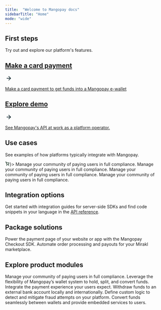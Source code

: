 ```yaml
---
title:  "Welcome to Mangopay docs"
sidebarTitle: "Home"
mode: "wide"
---
```


## First steps
Try out and explore our platform's features.

<div class="not-prose grid gap-x-4 sm:grid-cols-2">
  <a href="/make-card-payment" class="card card-variation block not-prose font-normal group relative my-2 ring-2 ring-transparent rounded-xl shadow-md dark:shadow-none shadow-gray-300/10 dark:border-gray-800/50 overflow-hidden w-full cursor-pointer hover:!border-primary dark:hover:!border-primary-light background-color-yellow">
    <div class="p-6">
      <div class="card-header"> 
        <h2 class="font-semibold text-base text-gray-800 dark:text-white">Make a card payment</h2>
        <svg xmlns="http://www.w3.org/2000/svg" width="24" height="24" viewBox="0 0 24 24" fill="none">
          <path d="M6 11.1H5.1V12.9H6V11.1ZM18 12.9C18.4971 12.9 18.9 12.4971 18.9 12C18.9 11.5029 18.4971 11.1 18 11.1V12.9ZM6 12.9L18 12.9V11.1L6 11.1V12.9Z" fill="#12282F"/>
          <path d="M12 6L18 12L12 18" stroke="#12282F" stroke-width="1.8" stroke-linecap="square" stroke-linejoin="round"/>
        </svg>
      </div>
      <div class="card-body">
        <p class="font-normal text-gray-600 dark:text-gray-400">Make a card payment to get funds into a Mangopay e-wallet</p>
      </div>
    </div>
  </a>
  <a href="https://demo-marketplace.mangopay.com/" class="card card-variation block not-prose font-normal group relative my-2 ring-2 ring-transparent rounded-xl shadow-md dark:shadow-none shadow-gray-300/10 dark:border-gray-800/50 overflow-hidden w-full cursor-pointer hover:!border-primary dark:hover:!border-primary-light background-color-lavander">
    <div class="p-6">
      <div class="card-header"> 
        <h2 class="font-semibold text-base text-gray-800 dark:text-white">Explore demo</h2>
        <svg xmlns="http://www.w3.org/2000/svg" width="24" height="24" viewBox="0 0 24 24" fill="none">
          <path d="M6 11.1H5.1V12.9H6V11.1ZM18 12.9C18.4971 12.9 18.9 12.4971 18.9 12C18.9 11.5029 18.4971 11.1 18 11.1V12.9ZM6 12.9L18 12.9V11.1L6 11.1V12.9Z" fill="#12282F"/>
          <path d="M12 6L18 12L12 18" stroke="#12282F" stroke-width="1.8" stroke-linecap="square" stroke-linejoin="round"/>
        </svg>
      </div>
      <div class="card-body">
        <p class="font-normal text-gray-600 dark:text-gray-400">See Mangopay's API at work as a platform operator.</p>
      </div>
    </div>
  </a>
</div>

## Use cases
See examples of how platforms typically integrate with Mangopay.

<CardGroup cols={2}>
  <Card title="Product Marketplaces" href="/use-cases/product-marketplaces" icon={<svg xmlns="http://www.w3.org/2000/svg" width="32" height="32" viewBox="0 0 32 32" fill="none"><circle cx="16" cy="16" r="16" fill="#A2E1D6"/><svg xmlns="http://www.w3.org/2000/svg" width="15" height="14" viewBox="0 0 15 14" fill="none"><path d="M1.59961 0.600024H0.799609V2.20002H1.59961V0.600024ZM3.63597 1.40002L4.42176 1.24989L4.2976 0.600024H3.63597V1.40002ZM5.00034 8.54118L5.78633 8.39216L5.78612 8.39105L5.00034 8.54118ZM6.01852 9.39983V8.59983H6.01049L6.00246 8.59999L6.01852 9.39983ZM10.9669 9.39983L10.9829 8.59999L10.9749 8.59983H10.9669V9.39983ZM11.9851 8.54118L12.7711 8.69021L12.7721 8.68446L11.9851 8.54118ZM12.7996 4.06663L13.5867 4.2099L13.7584 3.26663H12.7996V4.06663ZM1.59961 2.20002H3.63597V0.600024H1.59961V2.20002ZM2.85019 1.55015L4.21455 8.69131L5.78612 8.39105L4.42176 1.24989L2.85019 1.55015ZM4.21434 8.69021C4.29416 9.11123 4.51412 9.49696 4.8448 9.77583L5.87628 8.5527C5.83468 8.51761 5.79962 8.46221 5.78633 8.39216L4.21434 8.69021ZM4.8448 9.77583C5.17637 10.0554 5.5974 10.2084 6.03458 10.1997L6.00246 8.59999C5.9618 8.60081 5.917 8.58703 5.87628 8.5527L4.8448 9.77583ZM6.01852 10.1998H10.9669V8.59983H6.01852V10.1998ZM10.9508 10.1997C11.388 10.2084 11.809 10.0554 12.1406 9.77583L11.1091 8.5527C11.0684 8.58703 11.0236 8.60081 10.9829 8.59999L10.9508 10.1997ZM12.1406 9.77583C12.4713 9.49696 12.6912 9.11123 12.7711 8.69021L11.1991 8.39216C11.1858 8.46221 11.1507 8.51761 11.1091 8.5527L12.1406 9.77583ZM12.7721 8.68446L13.5867 4.2099L12.0125 3.92335L11.198 8.39791L12.7721 8.68446ZM12.7996 3.26663H4.14506V4.86663H12.7996V3.26663Z" fill="#163122"/><circle cx="11.5994" cy="12.2001" r="1.2" fill="#163122"/><circle cx="5.2" cy="12.2" r="1.2" fill="#163122"/></svg></svg>}>
    Manage your community of paying users in full compliance.
  </Card>
  <Card title="Product Marketplaces" href="/use-cases/product-marketplaces">
    Manage your community of paying users in full compliance.
  </Card>
  <Card title="Product Marketplaces" href="/use-cases/product-marketplaces">
    Manage your community of paying users in full compliance.
  </Card>
  <Card title="Product Marketplaces" href="/use-cases/product-marketplaces">
    Manage your community of paying users in full compliance.
  </Card>
</CardGroup>


## Integration options
Get started with integration guides for server-side SDKs and find code snippets in your language in the [API reference](/api-reference/introduction).

<div class="not-prose grid gap-x-4 sm:grid-cols-3">
</div>
<CardGroup cols={3}>
  <Card title="Node.js" icon="node" href="/sdks/nodejs" />
  <Card title="PHP" icon="php" href="/sdks/php" />
  <Card title="Python" icon="python" href="/sdks/python" />
  <Card title=".NET" icon="code" href="/sdks/net" />
  <Card title="Java" icon="java" href="/sdks/java" />
  <Card title="Ruby" icon="gem" href="/sdks/ruby" />
</CardGroup>

## Package solutions
<CardGroup cols={2}>
  <Card title="Checkout SDK" href="/sdks/checkout">
    Power the payment page of your website or app with the Mangopay Checkout SDK.
  </Card>
  <Card title="Mirakl connector" href="/connectors/mirakl">
    Automate order processing and payouts for your Mirakl marketplace.
  </Card>
</CardGroup>

## Explore product modules
<CardGroup cols={2}>
  <Card title="Users" href="/guides/users/introduction-types">
    Manage your community of paying users in full compliance.
  </Card>
  <Card title="Wallets" href="/guides/e-wallet-system">
    Leverage the flexibility of Mangopay’s wallet system to hold, split, and convert funds.
  </Card>
  <Card title="Payments" href="/guides/currencies">
    Integrate the payment experience your users expect.
  </Card>
  <Card title="Payouts" href="/guides/payouts">
    Withdraw funds to an external bank account locally and internationally.
  </Card>
  <Card title="Fraud prevention" href="/guides/fraud-prevention/rules">
    Define custom logic to detect and mitigate fraud attempts on your platform.
  </Card>
  <Card title="FX" href="/guides/fx">
    Convert funds seamlessly between wallets and provide embedded services to users.
  </Card>
</CardGroup>